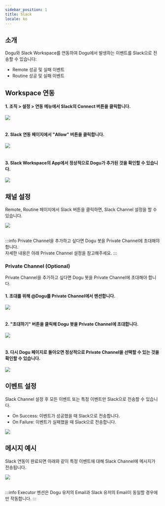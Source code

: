 ```yaml
---
sidebar_position: 1
title: Slack
locale: ko
---
```




<CloudBadge />

## 소개

Dogu와 Slack Workspace를 연동하여 Dogu에서 발생하는 이벤트를 Slack으로 전송할 수 있습니다:

- Remote 성공 및 실패 이벤트
- Routine 성공 및 실패 이벤트

## Workspace 연동

#### 1. 조직 > 설정 > 연동 메뉴에서 Slack의 Connect 버튼을 클릭합니다.

<img src={slack_integration} />

<br />
<br />

#### 2. Slack 연동 페이지에서 "Allow" 버튼을 클릭합니다.

<img src={slack_integration_2} />

<br />
<br />

#### 3. Slack Workspace의 App에서 정상적으로 Dogu가 추가된 것을 확인할 수 있습니다.

<img src={slack_bot_in_app} />

## 채널 설정

Remote, Routine 페이지에서 Slack 버튼을 클릭하면, Slack Channel 설정을 할 수 있습니다.

<img src={slack_channel} />

<br />
<br />

:::info
Private Channel을 추가하고 싶다면 Dogu 봇을 Private Channel에 초대해야 합니다.  
자세한 내용은 아래 Private Channel 설정을 참고해주세요.
:::

### Private Channel (Optional)

Private Channel을 추가하고 싶다면 Dogu 봇을 Private Channel에 초대해야 합니다.

#### 1. 초대를 위해 @Dogu를 Private Channel에서 멘션합니다.

<img src={slack_call_bot_in_private} />

<br />
<br />

#### 2. "초대하기" 버튼을 클릭해 Dogu 봇을 Private Channel에 초대합니다.

<img src={slack_bot_in_channel} />

<br />
<br />

#### 3. 다시 Dogu 페이지로 돌아오면 정상적으로 Private Channel을 선택할 수 있는 것을 확인할 수 있습니다.

<img src={slack_private_channel} />

## 이벤트 설정

Slack Channel 설정 후 모든 이벤트 또는 특정 이벤트만 Slack으로 전송할 수 있습니다.

- On Success: 이벤트가 성공했을 때 Slack으로 전송합니다.
- On Failure: 이벤트가 실패했을 때 Slack으로 전송합니다.

<img src={slack_event} />

## 메시지 예시

Slack 연동이 완료되면 아래와 같이 특정 이벤트에 대해 Slack Channel에 메시지가 전송됩니다.

<img src={slack_message_example} />

<br />
<br />

:::info
Executor 멘션은 Dogu 유저의 Email과 Slack 유저의 Email이 동일할 경우에만 작동합니다.
:::
